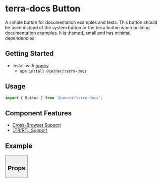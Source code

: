 


<Badge />

# terra-docs Button

A simple button for documentation examples and tests. This button should be used instead of the system button or the terra button when building documentation examples. It is themed, small and has minimal dependencies.

## Getting Started

- Install with [npmjs](https://www.npmjs.com):
  - `npm install @cerner/terra-docs`

## Usage

```jsx
import { Button } from '@cerner/terra-docs';
```

## Component Features

* [Cross-Browser Support](https://engineering.cerner.com/terra-ui/about/terra-ui/component-standards#cross-browser-support)
* [LTR/RTL Support](https://engineering.cerner.com/terra-ui/about/terra-ui/component-standards#ltr--rtl)

## Example

<Button title="Button Example"/>

## Props

<PropsTable />
